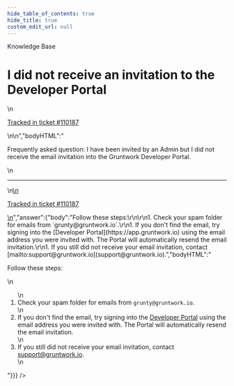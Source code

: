 ```yaml
---
hide_table_of_contents: true
hide_title: true
custom_edit_url: null
---
```



<head>
  <link rel="canonical" href="https://github.com/gruntwork-io/knowledge-base/discussions/716" />
</head>

<CenterLayout>
<span className="searchCategory">Knowledge Base</span>
<h1>I did not receive an invitation to the Developer Portal</h1>
<GitHub discussion={{"id":"D_kwDOF8slf84AT4EM","number":716,"author":{"login":"oredavids"},"title":"I did not receive an invitation to the Developer Portal","body":"\nFrequently asked question: I have been invited by an Admin but I did not receive the email invitation into the Gruntwork Developer Portal.\n\n---\n\n<ins datetime=\"2023-05-18T19:55:54Z\">\n  <p><a href=\"https://support.gruntwork.io/hc/requests/110187\">Tracked in ticket #110187</a></p>\n</ins>\n","bodyHTML":"<p dir=\"auto\">Frequently asked question: I have been invited by an Admin but I did not receive the email invitation into the Gruntwork Developer Portal.</p>\n<hr>\n<ins datetime=\"2023-05-18T19:55:54Z\">\n  <p dir=\"auto\"><a href=\"https://support.gruntwork.io/hc/requests/110187\" rel=\"nofollow\">Tracked in ticket #110187</a></p>\n</ins>","answer":{"body":"Follow these steps:\r\n\r\n1. Check your spam folder for emails from `grunty@gruntwork.io`.\r\n1. If you don't find the email, try signing into the [Developer Portal](https://app.gruntwork.io) using the email address you were invited with. The Portal will automatically resend the email invitation.\r\n1. If you still did not receive your email invitation, contact [mailto:support@gruntwork.io](support@gruntwork.io).","bodyHTML":"<p dir=\"auto\">Follow these steps:</p>\n<ol dir=\"auto\">\n<li>Check your spam folder for emails from <code class=\"notranslate\">grunty@gruntwork.io</code>.</li>\n<li>If you don't find the email, try signing into the <a href=\"https://app.gruntwork.io\" rel=\"nofollow\">Developer Portal</a> using the email address you were invited with. The Portal will automatically resend the email invitation.</li>\n<li>If you still did not receive your email invitation, contact <a href=\"mailto:support@gruntwork.io\">support@gruntwork.io</a>.</li>\n</ol>"}}} />

</CenterLayout>


<!-- ##DOCS-SOURCER-START
{
  "sourcePlugin": "github-discussions",
  "hash": "b5f40b478df835248ee2bffe9704ab2a"
}
##DOCS-SOURCER-END -->
